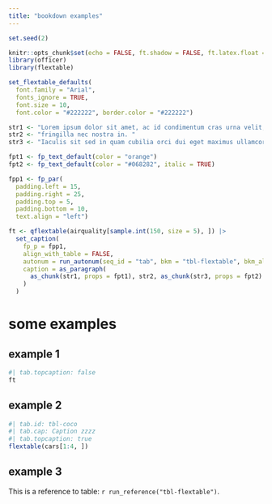 ```yaml
---
title: "bookdown examples"
---
```


```r
set.seed(2)

knitr::opts_chunk$set(echo = FALSE, ft.shadow = FALSE, ft.latex.float = 'float')
library(officer)
library(flextable)

set_flextable_defaults(
  font.family = "Arial", 
  fonts_ignore = TRUE,
  font.size = 10, 
  font.color = "#222222", border.color = "#222222")

str1 <- "Lorem ipsum dolor sit amet, ac id condimentum cras urna velit, "
str2 <- "fringilla nec nostra in. "
str3 <- "Iaculis sit sed in quam cubilia orci dui eget maximus ullamcorper."

fpt1 <- fp_text_default(color = "orange")
fpt2 <- fp_text_default(color = "#068282", italic = TRUE)

fpp1 <- fp_par(
  padding.left = 15, 
  padding.right = 25, 
  padding.top = 5, 
  padding.bottom = 10, 
  text.align = "left")

ft <- qflextable(airquality[sample.int(150, size = 5), ]) |>
  set_caption(
    fp_p = fpp1,
    align_with_table = FALSE,
    autonum = run_autonum(seq_id = "tab", bkm = "tbl-flextable", bkm_all = TRUE, prop = fpt1),
    caption = as_paragraph(
      as_chunk(str1, props = fpt1), str2, as_chunk(str3, props = fpt2)
    )
  )
```

# some examples

## example 1

```r
#| tab.topcaption: false
ft
```

## example 2

```r
#| tab.id: tbl-coco
#| tab.cap: Caption zzzz
#| tab.topcaption: true
flextable(cars[1:4, ])
```

## example 3

This is a reference to table: `r run_reference("tbl-flextable")`.
